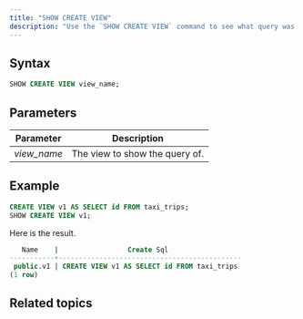 ```yaml
---
title: "SHOW CREATE VIEW"
description: "Use the `SHOW CREATE VIEW` command to see what query was used to create the specified view."
---
```


## Syntax

```sql
SHOW CREATE VIEW view_name;
```

## Parameters

| Parameter    | Description                    |
| ------------ | ------------------------------ |
| _view\_name_ | The view to show the query of. |

## Example

```sql
CREATE VIEW v1 AS SELECT id FROM taxi_trips;
SHOW CREATE VIEW v1;
```

Here is the result.

```sql
   Name    |                 Create Sql
-----------+---------------------------------------------
 public.v1 | CREATE VIEW v1 AS SELECT id FROM taxi_trips
(1 row)
```

## Related topics

<CardGroup>
  <Card
    title="SHOW CREATE MATERIALIZED VIEW"
    icon="eye"
    iconType="solid"
    href="/docs/current/sql-show-create-mv/"
  />

  <Card
    title="SHOW CREATE TABLE"
    icon="table"
    iconType="solid"
    href="/docs/current/sql-show-create-table/"
  />

</CardGroup>
